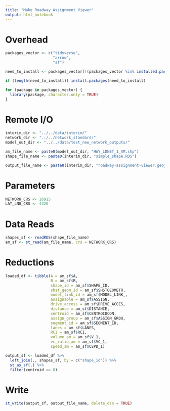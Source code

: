 ```yaml
---
title: "Make Roadway Assignment Viewer"
output: html_notebook
---
```



# Overhead
```r
packages_vector <- c("tidyverse",
                     "arrow",
                     "sf")

need_to_install <- packages_vector[!(packages_vector %in% installed.packages()[,"Package"])]

if (length(need_to_install)) install.packages(need_to_install)

for (package in packages_vector) {
  library(package, character.only = TRUE)
}

```

# Remote I/O
```r
interim_dir <- "../../data/interim/"
network_dir <- "../../network_standard/"
model_out_dir <- "../../data/test_new_network_outputs/" 

am_file_name <- paste0(model_out_dir, "HWY_LDNET_1_AM.shp")
shape_file_name <- paste0(interim_dir, "simple_shape.RDS")

output_file_name <- paste0(interim_dir, "roadway-assignment-viewer.geojson")
```

# Parameters
```r
NETWORK_CRS <- 26915
LAT_LNG_CRS <- 4326
```


# Data Reads
```r
shapes_sf <- readRDS(shape_file_name)
am_sf <- st_read(am_file_name, crs = NETWORK_CRS)

```

# Reductions 
```r
loaded_df <- tibble(A = am_sf$A,
                    B = am_sf$B,
                    shape_id = am_sf$SHAPE_ID,
                    shst_geom_id = am_sf$SHSTGEOMETR,
                    model_link_id = am_sf$MODEL_LINK_,
                    assignable = am_sf$ASSIGN,
                    drive_access = am_sf$DRIVE_ACCES,
                    distance = am_sf$DISTANCE,
                    centroid = am_sf$CENTROIDCON,
                    assign_group = am_sf$ASSIGN_GROU,
                    segment_id = am_sf$SEGMENT_ID,
                    lanes = am_sf$LANES,
                    RCI = am_sf$RCI,
                    volume_am = am_sf$V_1,
                    vc_ratio_am = am_sf$VC_1,
                    speed_am = am_sf$CSPD_1)

output_sf <- loaded_df %>%
  left_join(., shapes_sf, by = c("shape_id")) %>%
  st_as_sf(.) %>%
  filter(centroid == 0)

```

# Write
```r
st_write(output_sf, output_file_name, delete_dsn = TRUE)
```

